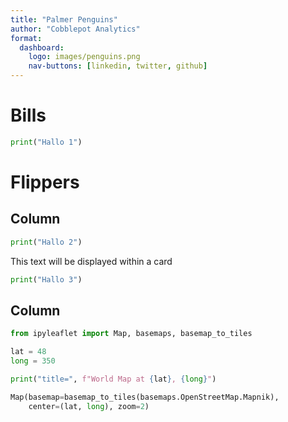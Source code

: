 ```yaml
--- 
title: "Palmer Penguins"
author: "Cobblepot Analytics"
format: 
  dashboard:
    logo: images/penguins.png
    nav-buttons: [linkedin, twitter, github]
---
```


# Bills 

```python
print("Hallo 1")
```

# Flippers {orientation="columns" scrolling="true"}

## Column

```python
print("Hallo 2")
```

::: {.card title="My Title"}
This text will be displayed within a card
:::

```python
print("Hallo 3")
```

## Column 

```python
from ipyleaflet import Map, basemaps, basemap_to_tiles

lat = 48
long = 350

print("title=", f"World Map at {lat}, {long}")

Map(basemap=basemap_to_tiles(basemaps.OpenStreetMap.Mapnik),
    center=(lat, long), zoom=2)
```
